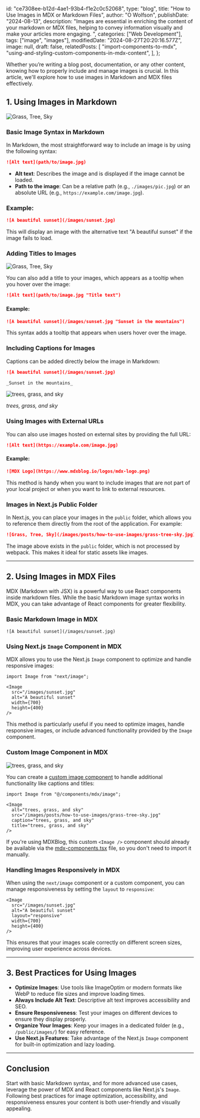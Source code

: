   id: "ce7308ee-b12d-4ae1-93b4-f1e2c0c52068",
  type: "blog",
  title: "How to Use Images in MDX or Markdown Files",
  author: "O Wolfson",
  publishDate: "2024-08-13",
  description:
    "Images are essential in enriching the content of your markdown or MDX files, helping to convey information visually and make your articles more engaging. ",
  categories: ["Web Development"],
  tags: ["image", "images"],
  modifiedDate: "2024-08-27T20:20:16.577Z",
  image: null,
  draft: false,
  relatedPosts: [
    "import-components-to-mdx",
    "using-and-styling-custom-components-in-mdx-content",
  ],
};

Whether you’re writing a blog post, documentation, or any other content, knowing how to properly include and manage images is crucial. In this article, we'll explore how to use images in Markdown and MDX files effectively.

## 1. **Using Images in Markdown**

![Grass, Tree, Sky](/images/posts/how-to-use-images/grass-tree-sky.jpg)

### Basic Image Syntax in Markdown

In Markdown, the most straightforward way to include an image is by using the following syntax:

```markdown
![Alt text](path/to/image.jpg)
```

- **Alt text**: Describes the image and is displayed if the image cannot be loaded.
- **Path to the image**: Can be a relative path (e.g., `./images/pic.jpg`) or an absolute URL (e.g., `https://example.com/image.jpg`).

### Example:

```markdown
![A beautiful sunset](/images/sunset.jpg)
```

This will display an image with the alternative text "A beautiful sunset" if the image fails to load.

### Adding Titles to Images

![Grass, Tree, Sky](/images/posts/how-to-use-images/grass-tree-sky.jpg "Grass, Tree, Sky")

You can also add a title to your images, which appears as a tooltip when you hover over the image:

```markdown
![Alt text](path/to/image.jpg "Title text")
```

#### Example:

```markdown
![A beautiful sunset](/images/sunset.jpg "Sunset in the mountains")
```

This syntax adds a tooltip that appears when users hover over the image.

### Including Captions for Images

Captions can be added directly below the image in Markdown:

```markdown
![A beautiful sunset](/images/sunset.jpg)

_Sunset in the mountains_
```

![trees, grass, and sky](/images/posts/how-to-use-images/grass-tree-sky.jpg)

_trees, grass, and sky_

### Using Images with External URLs

You can also use images hosted on external sites by providing the full URL:

```markdown
![Alt text](https://example.com/image.jpg)
```

#### Example:

```markdown
![MDX Logo](https://www.mdxblog.io/logos/mdx-logo.png)
```

This method is handy when you want to include images that are not part of your local project or when you want to link to external resources.

### Images in Next.js Public Folder

In Next.js, you can place your images in the `public` folder, which allows you to reference them directly from the root of the application. For example:

```markdown
![Grass, Tree, Sky](/images/posts/how-to-use-images/grass-tree-sky.jpg)
```

The image above exists in the `public` folder, which is not processed by webpack. This makes it ideal for static assets like images.

---

## 2. **Using Images in MDX Files**

MDX (Markdown with JSX) is a powerful way to use React components inside markdown files. While the basic Markdown image syntax works in MDX, you can take advantage of React components for greater flexibility.

### Basic Markdown Image in MDX

```mdx
![A beautiful sunset](/images/sunset.jpg)
```

### Using Next.js `Image` Component in MDX

MDX allows you to use the Next.js `Image` component to optimize and handle responsive images:

```mdx
import Image from "next/image";

<Image
  src="/images/sunset.jpg"
  alt="A beautiful sunset"
  width={700}
  height={400}
/>
```

This method is particularly useful if you need to optimize images, handle responsive images, or include advanced functionality provided by the `Image` component.

### Custom Image Component in MDX

<Image
  alt="trees, grass, and sky"
  src="/images/posts/how-to-use-images/grass-tree-sky.jpg"
  caption="trees, grass, and sky"
  title="trees, grass, and sky"
/>

You can create a [custom image component](https://github.com/owolfdev/mdx-blog/blob/main/components/mdx/image.tsx) to handle additional functionality like captions and titles:

```mdx
import Image from "@/components/mdx/image";

<Image
  alt="trees, grass, and sky"
  src="/images/posts/how-to-use-images/grass-tree-sky.jpg"
  caption="trees, grass, and sky"
  title="trees, grass, and sky"
/>
```

If you're using MDXBlog, this custom `<Image />` component should already be available via the [mdx-components.tsx](https://github.com/owolfdev/mdx-blog/blob/main/mdx-components.tsx) file, so you don't need to import it manually.

### Handling Images Responsively in MDX

When using the `next/image` component or a custom component, you can manage responsiveness by setting the `layout` to `responsive`:

```mdx
<Image
  src="/images/sunset.jpg"
  alt="A beautiful sunset"
  layout="responsive"
  width={700}
  height={400}
/>
```

This ensures that your images scale correctly on different screen sizes, improving user experience across devices.

---

## 3. **Best Practices for Using Images**

- **Optimize Images**: Use tools like ImageOptim or modern formats like WebP to reduce file sizes and improve loading times.
- **Always Include Alt Text**: Descriptive alt text improves accessibility and SEO.
- **Ensure Responsiveness**: Test your images on different devices to ensure they display properly.
- **Organize Your Images**: Keep your images in a dedicated folder (e.g., `/public/images/`) for easy reference.
- **Use Next.js Features**: Take advantage of the Next.js `Image` component for built-in optimization and lazy loading.

---

## Conclusion

Start with basic Markdown syntax, and for more advanced use cases, leverage the power of MDX and React components like Next.js's `Image`. Following best practices for image optimization, accessibility, and responsiveness ensures your content is both user-friendly and visually appealing.
